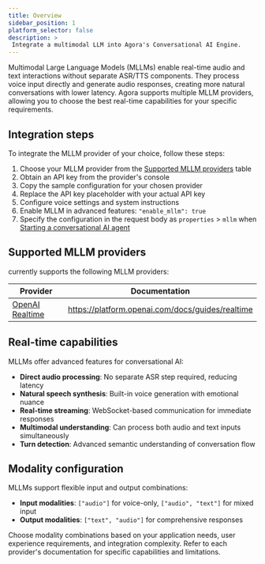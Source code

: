 ```yaml
---
title: Overview
sidebar_position: 1
platform_selector: false
description: >
 Integrate a multimodal LLM into Agora's Conversational AI Engine.
---
```


Multimodal Large Language Models (MLLMs) enable real-time audio and text interactions without separate ASR/TTS components. They process voice input directly and generate audio responses, creating more natural conversations with lower latency. Agora supports multiple MLLM providers, allowing you to choose the best real-time capabilities for your specific requirements.

## Integration steps

To integrate the MLLM provider of your choice, follow these steps:

1. Choose your MLLM provider from the [Supported MLLM providers](#supported-mllm-providers) table
1. Obtain an API key from the provider's console
1. Copy the sample configuration for your chosen provider
1. Replace the API key placeholder with your actual API key
1. Configure voice settings and system instructions
1. Enable MLLM in advanced features: `"enable_mllm": true`
1. Specify the configuration in the request body as `properties` > `mllm` when [Starting a conversational AI agent](../rest-api/join)

## Supported MLLM providers

<Vpd k="NAME" /> currently supports the following MLLM providers:

| Provider | Documentation |
|----------|---------------|
| [OpenAI Realtime](openai) | https://platform.openai.com/docs/guides/realtime |

## Real-time capabilities

MLLMs offer advanced features for conversational AI:

- **Direct audio processing**: No separate ASR step required, reducing latency
- **Natural speech synthesis**: Built-in voice generation with emotional nuance
- **Real-time streaming**: WebSocket-based communication for immediate responses
- **Multimodal understanding**: Can process both audio and text inputs simultaneously
- **Turn detection**: Advanced semantic understanding of conversation flow

## Modality configuration

MLLMs support flexible input and output combinations:

- **Input modalities**: `["audio"]` for voice-only, `["audio", "text"]` for mixed input
- **Output modalities**: `["text", "audio"]` for comprehensive responses

Choose modality combinations based on your application needs, user experience requirements, and integration complexity. Refer to each provider's documentation for specific capabilities and limitations.